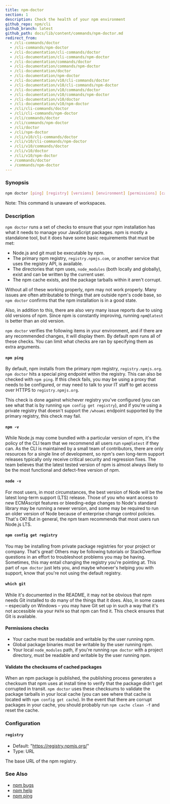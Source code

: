 ```yaml
---
title: npm-doctor
section: 1
description: Check the health of your npm environment
github_repo: npm/cli
github_branch: latest
github_path: docs/lib/content/commands/npm-doctor.md
redirect_from:
  - /cli-commands/doctor
  - /cli-commands/npm-doctor
  - /cli-documentation/cli-commands/doctor
  - /cli-documentation/cli-commands/npm-doctor
  - /cli-documentation/commands/doctor
  - /cli-documentation/commands/npm-doctor
  - /cli-documentation/doctor
  - /cli-documentation/npm-doctor
  - /cli-documentation/v10/cli-commands/doctor
  - /cli-documentation/v10/cli-commands/npm-doctor
  - /cli-documentation/v10/commands/doctor
  - /cli-documentation/v10/commands/npm-doctor
  - /cli-documentation/v10/doctor
  - /cli-documentation/v10/npm-doctor
  - /cli/cli-commands/doctor
  - /cli/cli-commands/npm-doctor
  - /cli/commands/doctor
  - /cli/commands/npm-doctor
  - /cli/doctor
  - /cli/npm-doctor
  - /cli/v10/cli-commands/doctor
  - /cli/v10/cli-commands/npm-doctor
  - /cli/v10/commands/doctor
  - /cli/v10/doctor
  - /cli/v10/npm-doctor
  - /commands/doctor
  - /commands/npm-doctor
---
```


### Synopsis

```bash
npm doctor [ping] [registry] [versions] [environment] [permissions] [cache]
```

Note: This command is unaware of workspaces.

### Description

`npm doctor` runs a set of checks to ensure that your npm installation has what it needs to manage your JavaScript packages. npm is mostly a standalone tool, but it does have some basic requirements that must be met:

- Node.js and git must be executable by npm.
- The primary npm registry, `registry.npmjs.com`, or another service that uses the registry API, is available.
- The directories that npm uses, `node_modules` (both locally and globally), exist and can be written by the current user.
- The npm cache exists, and the package tarballs within it aren't corrupt.

Without all of these working properly, npm may not work properly. Many issues are often attributable to things that are outside npm's code base, so `npm doctor` confirms that the npm installation is in a good state.

Also, in addition to this, there are also very many issue reports due to using old versions of npm. Since npm is constantly improving, running `npm@latest` is better than an old version.

`npm doctor` verifies the following items in your environment, and if there are any recommended changes, it will display them. By default npm runs all of these checks. You can limit what checks are ran by specifying them as extra arguments.

#### `npm ping`

By default, npm installs from the primary npm registry, `registry.npmjs.org`. `npm doctor` hits a special ping endpoint within the registry. This can also be checked with `npm ping`. If this check fails, you may be using a proxy that needs to be configured, or may need to talk to your IT staff to get access over HTTPS to `registry.npmjs.org`.

This check is done against whichever registry you've configured (you can see what that is by running `npm config get registry`), and if you're using a private registry that doesn't support the `/whoami` endpoint supported by the primary registry, this check may fail.

#### `npm -v`

While Node.js may come bundled with a particular version of npm, it's the policy of the CLI team that we recommend all users run `npm@latest` if they can. As the CLI is maintained by a small team of contributors, there are only resources for a single line of development, so npm's own long-term support releases typically only receive critical security and regression fixes. The team believes that the latest tested version of npm is almost always likely to be the most functional and defect-free version of npm.

#### `node -v`

For most users, in most circumstances, the best version of Node will be the latest long-term support (LTS) release. Those of you who want access to new ECMAscript features or bleeding-edge changes to Node's standard library may be running a newer version, and some may be required to run an older version of Node because of enterprise change control policies. That's OK! But in general, the npm team recommends that most users run Node.js LTS.

#### `npm config get registry`

You may be installing from private package registries for your project or company. That's great! Others may be following tutorials or StackOverflow questions in an effort to troubleshoot problems you may be having. Sometimes, this may entail changing the registry you're pointing at. This part of `npm doctor` just lets you, and maybe whoever's helping you with support, know that you're not using the default registry.

#### `which git`

While it's documented in the README, it may not be obvious that npm needs Git installed to do many of the things that it does. Also, in some cases – especially on Windows – you may have Git set up in such a way that it's not accessible via your `PATH` so that npm can find it. This check ensures that Git is available.

#### Permissions checks

- Your cache must be readable and writable by the user running npm.
- Global package binaries must be writable by the user running npm.
- Your local `node_modules` path, if you're running `npm doctor` with a project directory, must be readable and writable by the user running npm.

#### Validate the checksums of cached packages

When an npm package is published, the publishing process generates a checksum that npm uses at install time to verify that the package didn't get corrupted in transit. `npm doctor` uses these checksums to validate the package tarballs in your local cache (you can see where that cache is located with `npm config get cache`). In the event that there are corrupt packages in your cache, you should probably run `npm cache clean -f` and reset the cache.

### Configuration

#### `registry`

- Default: "https://registry.npmjs.org/"
- Type: URL

The base URL of the npm registry.

### See Also

- [npm bugs](/cli/v10/commands/npm-bugs)
- [npm help](/cli/v10/commands/npm-help)
- [npm ping](/cli/v10/commands/npm-ping)
